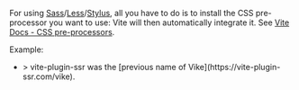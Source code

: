 
For using [Sass](https://sass-lang.com)/[Less](https://lesscss.org)/[Stylus](https://stylus-lang.com), all you have to do is to install the CSS pre-processor you want to use: Vite will then automatically integrate it. See [Vite Docs - CSS pre-processors](https://vitejs.dev/guide/features.html#css-pre-processors).

Example:
 - <Example timestamp="2021.07" repo="brillout/vite-plugin-ssr-sass" />
   > vite-plugin-ssr was the [previous name of Vike](https://vite-plugin-ssr.com/vike).
